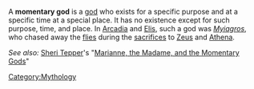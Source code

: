 A '''momentary god''' is a [[god]] who exists for a specific purpose and at a specific time at a special place. It has no existence except for such purpose, time, and place. In [[Arcadia]] and [[Elis]], such a god was ''[[Myiagros]]'', who chased away the [[fly|flies]] during the [[sacrifice]]s to [[Zeus]] and [[Athena]].

''See also:'' [[Sheri Tepper]]'s "[[Marianne, the Madame, and the Momentary Gods]]"

{{stub}}

[[Category:Mythology]]